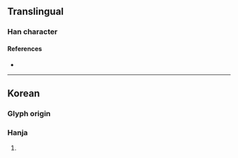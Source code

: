 {{character info}}
==Translingual==

===Han character===
{{Han char|rn=5|rad=乙|as=07|sn=8|four=39717|canj=EHN|ids=⿱沙乙}}

====References====
* {{Han ref|kx=0084.201|dj=0171.261|hdz=10055.051|uh=4E77|ud=20087}}

----

==Korean==

===Glyph origin===
{{ko-etym-gukja}}

===Hanja===
{{ko-hanja|음역자|살}}

# {{uxi|ko|'''乷'''味面 ('''살'''미면)|tr=[[w:ko:살미면|'''Sal'''mimyeon]]|an administrative division of [[w:Chungju|Chungju]], South Korea}}